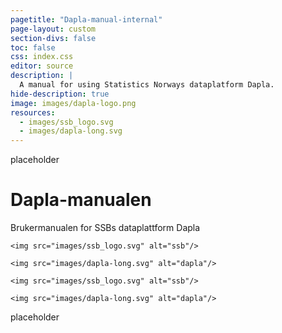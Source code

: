 ```yaml
---
pagetitle: "Dapla-manual-internal"
page-layout: custom
section-divs: false
toc: false
css: index.css
editor: source
description: | 
  A manual for using Statistics Norways dataplatform Dapla.
hide-description: true
image: images/dapla-logo.png
resources: 
  - images/ssb_logo.svg
  - images/dapla-long.svg
---
```

:::{.hero-container}

::: {.hero-left}
placeholder
:::

::: {.hero-banner}

::: {.hero-title}
<h1>Dapla-manualen</h1>
<p>Brukermanualen for SSBs dataplattform Dapla</p>
:::

::: {.cube-container}
<div class="cube">
  <div class="face left">
    <img src="images/ssb_logo.svg" alt="ssb"/>
  </div>
  <div class="face front">
    <img src="images/dapla-long.svg" alt="dapla"/>
  </div>
  <div class="face right">
    <img src="images/ssb_logo.svg" alt="ssb"/>
  </div>
  <div class="face back">
    <img src="images/dapla-long.svg" alt="dapla"/>
  </div>
</div>
:::

:::

::: {.hero-right}
placeholder
:::

:::
